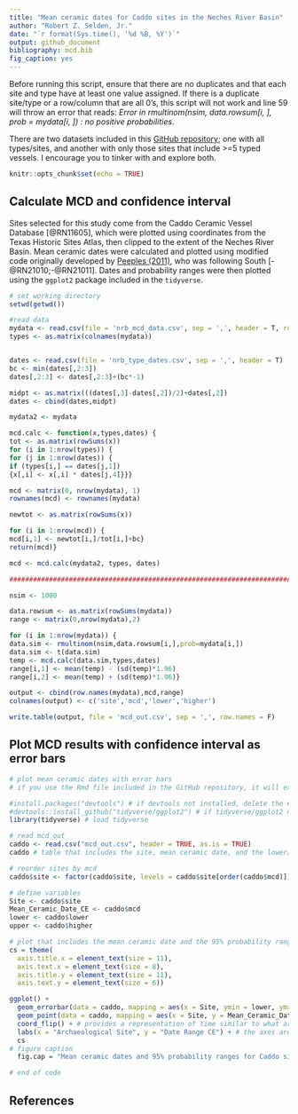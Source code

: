 ```yaml
---
title: "Mean ceramic dates for Caddo sites in the Neches River Basin"
author: "Robert Z. Selden, Jr."
date: "`r format(Sys.time(), '%d %B, %Y')`"
output: github_document
bibliography: mcd.bib
fig_caption: yes
---
```


Before running this script, ensure that there are no duplicates and that each site and type have at least one value assigned. If there is a duplicate site/type or a row/column that are all 0's, this script will not work and line 59 will throw an error that reads: _Error in rmultinom(nsim, data.rowsum[i, ], prob = mydata[i, ]) : no positive probabilities_. 

There are two datasets included in this [GitHub repository](https://github.com/aksel-blaise/mean-ceramic-dates); one with all types/sites, and another with only those sites that include >=5 typed vessels. I encourage you to tinker with and explore both.

```r
knitr::opts_chunk$set(echo = TRUE)
```

## Calculate MCD and confidence interval

Sites selected for this study come from the Caddo Ceramic Vessel Database [@RN11605], which were plotted using coordinates from the Texas Historic Sites Atlas, then clipped to the extent of the Neches River Basin. Mean ceramic dates were calculated and plotted using modified code originally developed by [Peeples (2011)](http://www.mattpeeples.net/mcd.html), who was following South [-@RN21010;-@RN21011]. Dates and probability ranges were then plotted using the `ggplot2` package included in the `tidyverse`.

```r
# set working directory
setwd(getwd())

#read data
mydata <- read.csv(file = 'nrb_mcd_data.csv', sep = ',', header = T, row.names = 1)
types <- as.matrix(colnames(mydata))


dates <- read.csv(file = 'nrb_type_dates.csv', sep = ',', header = T)
bc <- min(dates[,2:3])
dates[,2:3] <- dates[,2:3]+(bc*-1)

midpt <- as.matrix(((dates[,3]-dates[,2])/2)+dates[,2])
dates <- cbind(dates,midpt)

mydata2 <- mydata

mcd.calc <- function(x,types,dates) {
tot <- as.matrix(rowSums(x))
for (i in 1:nrow(types)) {
for (j in 1:nrow(dates)) {
if (types[i,] == dates[j,1]) 
{x[,i] <- x[,i] * dates[j,4]}}}

mcd <- matrix(0, nrow(mydata), 1)
rownames(mcd) <- rownames(mydata)

newtot <- as.matrix(rowSums(x))

for (i in 1:nrow(mcd)) {
mcd[i,1] <- newtot[i,]/tot[i,]+bc}
return(mcd)}

mcd <- mcd.calc(mydata2, types, dates)

###############################################################################

nsim <- 1000

data.rowsum <- as.matrix(rowSums(mydata))
range <- matrix(0,nrow(mydata),2)

for (i in 1:nrow(mydata)) {
data.sim <- rmultinom(nsim,data.rowsum[i,],prob=mydata[i,])
data.sim <- t(data.sim)
temp <- mcd.calc(data.sim,types,dates)
range[i,1] <- mean(temp) - (sd(temp)*1.96)
range[i,2] <- mean(temp) + (sd(temp)*1.96)}

output <- cbind(row.names(mydata),mcd,range)
colnames(output) <- c('site','mcd','lower','higher')

write.table(output, file = 'mcd_out.csv', sep = ',', row.names = F)
```

## Plot MCD results with confidence interval as error bars

```r
# plot mean ceramic dates with error bars
# if you use the Rmd file included in the GitHub repository, it will export a publication-ready figure at 600dpi in the mcd_files folder

#install.packages("devtools") # if devtools not installed, delete the # at the beginning of this line
#devtools::install_github("tidyverse/ggplot2") # if tidyverse/ggplot2 not installed, delete the # at the beginning of this line (use the most up-to-date version)
library(tidyverse) # load tidyverse

# read mcd_out
caddo <- read.csv("mcd_out.csv", header = TRUE, as.is = TRUE)
caddo # table that includes the site, mean ceramic date, and the lower/higher values associated with the 95% probability range

# reorder sites by mcd
caddo$site <- factor(caddo$site, levels = caddo$site[order(caddo$mcd)])

# define variables
Site <- caddo$site
Mean_Ceramic_Date_CE <- caddo$mcd
lower <- caddo$lower
upper <- caddo$higher

# plot that includes the mean ceramic date and the 95% probability range reordered by mcd
cs = theme(
  axis.title.x = element_text(size = 11),
  axis.text.x = element_text(size = 8),
  axis.title.y = element_text(size = 11),
  axis.text.y = element_text(size = 6))

ggplot() +
  geom_errorbar(data = caddo, mapping = aes(x = Site, ymin = lower, ymax = upper), width = 0.2, size = 1, colour = "gray") + # for color publications, I recommend changing "gray" to your favourite colour.
  geom_point(data = caddo, mapping = aes(x = Site, y = Mean_Ceramic_Date_CE), size = 2, shape = 21, fill = "white") +
  coord_flip() + # provides a representation of time similar to what archaeologists are used to seeing
  labs(x = "Archaeological Site", y = "Date Range CE") + # the axes are flipped, so x = y and y = x
  cs
# figure caption
  fig.cap = "Mean ceramic dates and 95% probability ranges for Caddo sites in the Neches River basin."

# end of code
```

## References
